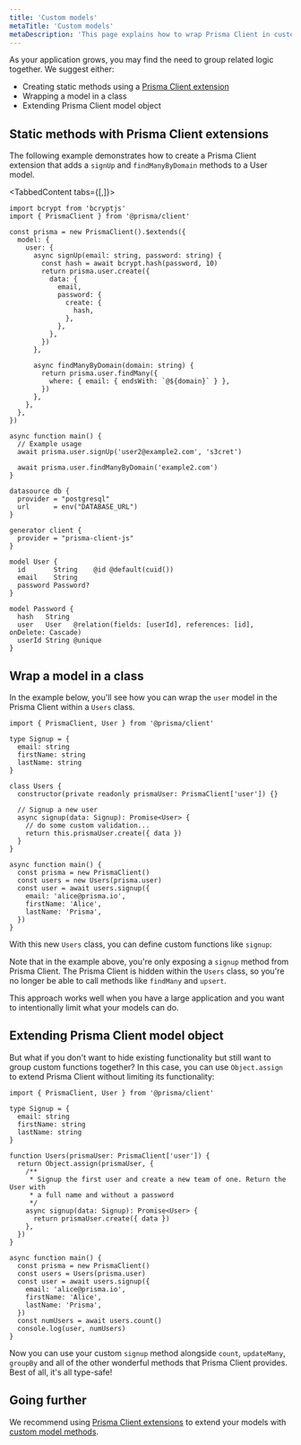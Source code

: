 ```yaml
---
title: 'Custom models'
metaTitle: 'Custom models'
metaDescription: 'This page explains how to wrap Prisma Client in custom models'
---
```


<TopBlock>

As your application grows, you may find the need to group related logic together. We suggest either:

- Creating static methods using a [Prisma Client extension](/orm/prisma-client/client-extensions)
- Wrapping a model in a class
- Extending Prisma Client model object

</TopBlock>

## Static methods with Prisma Client extensions

The following example demonstrates how to create a Prisma Client extension that adds a `signUp` and `findManyByDomain` methods to a User model.

<TabbedContent tabs={[<FileWithIcon text="Prisma Client extension" icon="code"/>,<FileWithIcon text="Prisma schema" icon="file"/>]}>

<tab>

```tsx
import bcrypt from 'bcryptjs'
import { PrismaClient } from '@prisma/client'

const prisma = new PrismaClient().$extends({
  model: {
    user: {
      async signUp(email: string, password: string) {
        const hash = await bcrypt.hash(password, 10)
        return prisma.user.create({
          data: {
            email,
            password: {
              create: {
                hash,
              },
            },
          },
        })
      },

      async findManyByDomain(domain: string) {
        return prisma.user.findMany({
          where: { email: { endsWith: `@${domain}` } },
        })
      },
    },
  },
})

async function main() {
  // Example usage
  await prisma.user.signUp('user2@example2.com', 's3cret')

  await prisma.user.findManyByDomain('example2.com')
}
```

</tab>

<tab>

```prisma file="prisma/schema.prisma" copy
datasource db {
  provider = "postgresql"
  url      = env("DATABASE_URL")
}

generator client {
  provider = "prisma-client-js"
}

model User {
  id       String    @id @default(cuid())
  email    String
  password Password?
}

model Password {
  hash   String
  user   User   @relation(fields: [userId], references: [id], onDelete: Cascade)
  userId String @unique
}
```

</tab>

</TabbedContent>

## Wrap a model in a class

In the example below, you'll see how you can wrap the `user` model in the Prisma Client within a `Users` class.

```tsx
import { PrismaClient, User } from '@prisma/client'

type Signup = {
  email: string
  firstName: string
  lastName: string
}

class Users {
  constructor(private readonly prismaUser: PrismaClient['user']) {}

  // Signup a new user
  async signup(data: Signup): Promise<User> {
    // do some custom validation...
    return this.prismaUser.create({ data })
  }
}

async function main() {
  const prisma = new PrismaClient()
  const users = new Users(prisma.user)
  const user = await users.signup({
    email: 'alice@prisma.io',
    firstName: 'Alice',
    lastName: 'Prisma',
  })
}
```

With this new `Users` class, you can define custom functions like `signup`:

Note that in the example above, you're only exposing a `signup` method from Prisma Client. The Prisma Client is hidden within the `Users` class, so you're no longer be able to call methods like `findMany` and `upsert`.

This approach works well when you have a large application and you want to intentionally limit what your models can do.

## Extending Prisma Client model object

But what if you don't want to hide existing functionality but still want to group custom functions together? In this case, you can use `Object.assign` to extend Prisma Client without limiting its functionality:

```tsx
import { PrismaClient, User } from '@prisma/client'

type Signup = {
  email: string
  firstName: string
  lastName: string
}

function Users(prismaUser: PrismaClient['user']) {
  return Object.assign(prismaUser, {
    /**
     * Signup the first user and create a new team of one. Return the User with
     * a full name and without a password
     */
    async signup(data: Signup): Promise<User> {
      return prismaUser.create({ data })
    },
  })
}

async function main() {
  const prisma = new PrismaClient()
  const users = Users(prisma.user)
  const user = await users.signup({
    email: 'alice@prisma.io',
    firstName: 'Alice',
    lastName: 'Prisma',
  })
  const numUsers = await users.count()
  console.log(user, numUsers)
}
```

Now you can use your custom `signup` method alongside `count`, `updateMany`, `groupBy` and all of the other wonderful methods that Prisma Client provides. Best of all, it's all type-safe!

## Going further

We recommend using [Prisma Client extensions](/orm/prisma-client/client-extensions) to extend your models with [custom model methods](https://github.com/prisma/prisma-client-extensions/tree/main/instance-methods).

